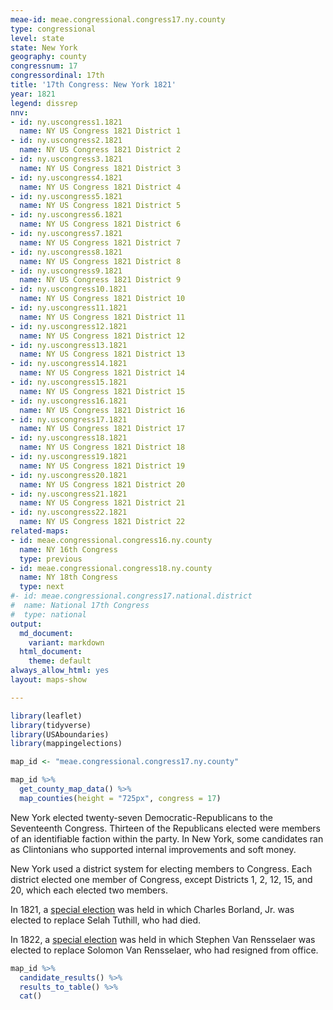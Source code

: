 ```yaml
---
meae-id: meae.congressional.congress17.ny.county
type: congressional
level: state
state: New York
geography: county
congressnum: 17
congressordinal: 17th
title: '17th Congress: New York 1821'
year: 1821
legend: dissrep
nnv:
- id: ny.uscongress1.1821
  name: NY US Congress 1821 District 1
- id: ny.uscongress2.1821
  name: NY US Congress 1821 District 2
- id: ny.uscongress3.1821
  name: NY US Congress 1821 District 3
- id: ny.uscongress4.1821
  name: NY US Congress 1821 District 4
- id: ny.uscongress5.1821
  name: NY US Congress 1821 District 5
- id: ny.uscongress6.1821
  name: NY US Congress 1821 District 6
- id: ny.uscongress7.1821
  name: NY US Congress 1821 District 7
- id: ny.uscongress8.1821
  name: NY US Congress 1821 District 8
- id: ny.uscongress9.1821
  name: NY US Congress 1821 District 9
- id: ny.uscongress10.1821
  name: NY US Congress 1821 District 10
- id: ny.uscongress11.1821
  name: NY US Congress 1821 District 11
- id: ny.uscongress12.1821
  name: NY US Congress 1821 District 12
- id: ny.uscongress13.1821
  name: NY US Congress 1821 District 13
- id: ny.uscongress14.1821
  name: NY US Congress 1821 District 14
- id: ny.uscongress15.1821
  name: NY US Congress 1821 District 15
- id: ny.uscongress16.1821
  name: NY US Congress 1821 District 16
- id: ny.uscongress17.1821
  name: NY US Congress 1821 District 17
- id: ny.uscongress18.1821
  name: NY US Congress 1821 District 18
- id: ny.uscongress19.1821
  name: NY US Congress 1821 District 19
- id: ny.uscongress20.1821
  name: NY US Congress 1821 District 20
- id: ny.uscongress21.1821
  name: NY US Congress 1821 District 21
- id: ny.uscongress22.1821
  name: NY US Congress 1821 District 22
related-maps:
- id: meae.congressional.congress16.ny.county
  name: NY 16th Congress
  type: previous
- id: meae.congressional.congress18.ny.county
  name: NY 18th Congress
  type: next
#- id: meae.congressional.congress17.national.district
#  name: National 17th Congress
#  type: national
output:
  md_document:
    variant: markdown
  html_document:
    theme: default
always_allow_html: yes
layout: maps-show

---
```


```r
library(leaflet)
library(tidyverse)
library(USAboundaries)
library(mappingelections)

map_id <- "meae.congressional.congress17.ny.county"
```

<div class="map">

```r
map_id %>%
  get_county_map_data() %>%
  map_counties(height = "725px", congress = 17)
```

</div>

New York elected twenty-seven Democratic-Republicans to the Seventeenth Congress. Thirteen of the Republicans elected were members of an identifiable faction within the party. In New York, some candidates ran as Clintonians who supported internal improvements and soft money. 

New York used a district system for electing members to Congress. Each district elected one member of Congress, except Districts 1, 2, 12, 15, and 20, which each elected two members.

In 1821, a [special election](https://elections.lib.tufts.edu/catalog/tufts:ny.specialcongress6.1821) was held in which Charles Borland, Jr. was elected to replace Selah Tuthill, who had died. 

In 1822, a [special election](https://elections.lib.tufts.edu/catalog/tufts:ny.specialelectioncongress9.1822) was held in which Stephen Van Rensselaer was elected to replace Solomon Van Rensselaer, who had resigned from office. 

<div class="results-table">

```r
map_id %>%
  candidate_results() %>%
  results_to_table() %>%
  cat()
```

</div>
